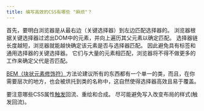```yaml
---
title: 编写高效的CSS有哪些 "麻烦"？
---
```


首先，要明白浏览器是从最右边（关键选择器）到左边匹配选择器的。 浏览器根据关键选择器过滤出DOM中的元素，并向上遍历其父元素以确定匹配。 选择器链长度越短，浏览器就能越快确定该元素是否与选择器匹配。 因此避免具有标签和通用选择器的关键选择器。 它们与大量的元素相匹配，浏览器将不得不做更多的工作来确定父代是否匹配。

[BEM（块状元素修饰符）](https://bem.info/)方法论建议所有的东西都有一个单一的类，而且，在你需要层次的地方，也会被烘托到类的名称中，这自然使得选择器高效且易于覆盖。

要注意哪些CSS属性[触发](https://csstriggers.com/)回流、重绘和合成。 尽可能避免写入改变布局的样式(触发回流)。
